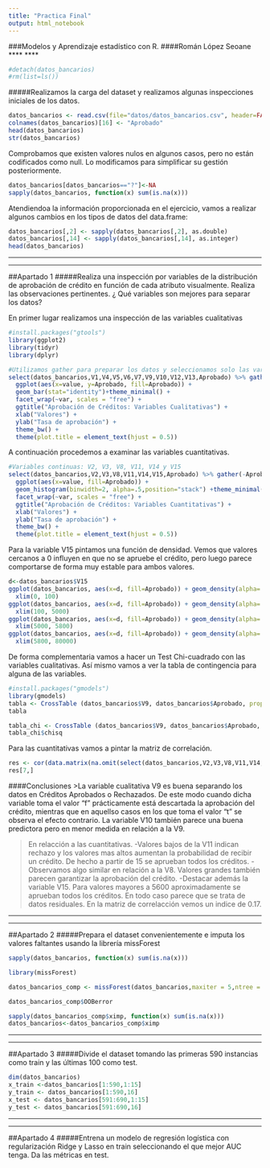 ```yaml
---
title: "Practica Final"
output: html_notebook
---
```

###Modelos y Aprendizaje estadístico con R.
####Román López Seoane
****
****
```r
#detach(datos_bancarios)
#rm(list=ls())
```

#####Realizamos la carga del dataset y realizamos algunas inspecciones iniciales de los datos.
```r
datos_bancarios <- read.csv(file="datos/datos_bancarios.csv", header=FALSE, sep=";")
colnames(datos_bancarios)[16] <- "Aprobado"
head(datos_bancarios)
str(datos_bancarios)
```

Comprobamos que existen valores nulos en algunos casos, pero no están codificados como null. Lo modificamos para simplificar su gestión posteriormente. 
```r
datos_bancarios[datos_bancarios=="?"]<-NA
sapply(datos_bancarios, function(x) sum(is.na(x)))
```

Atendiendoa la información proporcionada en el ejercicio, vamos a realizar algunos cambios en los tipos de datos del data.frame:
```r
datos_bancarios[,2] <- sapply(datos_bancarios[,2], as.double)
datos_bancarios[,14] <- sapply(datos_bancarios[,14], as.integer)
head(datos_bancarios)
```
****
****
##Apartado 1
#####Realiza una inspección por variables de la distribución de aprobación de crédito en función de cada atributo visualmente. Realiza las observaciones pertinentes. ¿ Qué variables son mejores para separar los datos?

En primer lugar realizamos una inspección de las variables cualitativas
```r
#install.packages("gtools")
library(ggplot2)
library(tidyr)
library(dplyr)

#Utilizamos gather para preparar los datos y seleccionamos solo las variables cualitativas:
select(datos_bancarios,V1,V4,V5,V6,V7,V9,V10,V12,V13,Aprobado) %>% gather(-Aprobado, key = "var", value = "value")  %>%
  ggplot(aes(x=value, y=Aprobado, fill=Aprobado)) +
  geom_bar(stat="identity")+theme_minimal() +
  facet_wrap(~var, scales = "free") +
  ggtitle("Aprobación de Créditos: Variables Cualitativas") +
  xlab("Valores") +
  ylab("Tasa de aprobación") +
  theme_bw() +
  theme(plot.title = element_text(hjust = 0.5)) 
```

A continuación procedemos a examinar las variables cuantitativas.
```r
#Variables continuas: V2, V3, V8, V11, V14 y V15
select(datos_bancarios,V2,V3,V8,V11,V14,V15,Aprobado) %>% gather(-Aprobado, key = "var", value = "value")  %>%
  ggplot(aes(x=value, fill=Aprobado)) +
  geom_histogram(binwidth=2, alpha=.5,position="stack") +theme_minimal() +
  facet_wrap(~var, scales = "free") +
  ggtitle("Aprobación de Créditos: Variables Cuantitativas") +
  xlab("Valores") +
  ylab("Tasa de aprobación") +
  theme_bw() +
  theme(plot.title = element_text(hjust = 0.5)) 
```

Para la variable V15 pintamos una función de densidad. Vemos que valores cercanos a 0 influyen en que no se apruebe el crédito, pero luego parece comportarse de forma muy estable para ambos valores.
```r
d<-datos_bancarios$V15
ggplot(datos_bancarios, aes(x=d, fill=Aprobado)) + geom_density(alpha=.3,position="stack") +
  xlim(0, 100)
ggplot(datos_bancarios, aes(x=d, fill=Aprobado)) + geom_density(alpha=.3,position="stack") +
  xlim(100, 5000)
ggplot(datos_bancarios, aes(x=d, fill=Aprobado)) + geom_density(alpha=.3,position="stack") +
  xlim(5000, 5800)
ggplot(datos_bancarios, aes(x=d, fill=Aprobado)) + geom_density(alpha=.3,position="stack") +
  xlim(5800, 80000)
```

De forma complementaria vamos a hacer un Test Chi-cuadrado con las variables cualitativas. Así mismo vamos a ver la tabla de contingencia para alguna de las variables.
```r
#install.packages("gmodels") 
library(gmodels) 
tabla <- CrossTable (datos_bancarios$V9, datos_bancarios$Aprobado, prop.chisq = FALSE)
tabla

```

```r
tabla_chi <- CrossTable (datos_bancarios$V9, datos_bancarios$Aprobado, chisq=TRUE, prop.chisq = TRUE)
tabla_chi$chisq
```

Para las cuantitativas vamos a pintar la matriz de correlación.
```r
res <- cor(data.matrix(na.omit(select(datos_bancarios,V2,V3,V8,V11,V14,V15,Aprobado))))
res[7,]
```

####Conclusiones
>La variable cualitativa V9 es buena separando los datos en Créditos Aprobados o Rechazados. De este modo cuando dicha variable toma el valor "f" prácticamente está descartada la aprobación del crédito, mientras que en aquellso casos en los que toma el valor "t" se observa el efecto contrario. 
La variable V10 también parece una buena predictora pero en menor medida en relación a la V9.

>En relacción a las cuantitativas. 
-Valores bajos de la V11 indican rechazo y los valores mas altos aumentan la probabilidad de recibir un crédito. De hecho a partir de 15 se aprueban todos los créditos. 
-Observamos algo similar en relación a la V8. Valores grandes también parecen garantizar la aprobación del crédito. 
-Destacar además la variable V15. Para valores mayores a 5600 aproximadamente se aprueban todos los créditos. En todo caso parece que se trata de datos residuales. En la matriz de correlacción vemos un indice de 0.17.

****
****
##Apartado 2
#####Prepara el dataset convenientemente e imputa los valores faltantes usando la librería missForest
```r
sapply(datos_bancarios, function(x) sum(is.na(x)))
```

```r
library(missForest)
```

```r
datos_bancarios_comp <- missForest(datos_bancarios,maxiter = 5,ntree = 500,variablewise = T)
```

```r
datos_bancarios_comp$OOBerror
```

```r
sapply(datos_bancarios_comp$ximp, function(x) sum(is.na(x)))
datos_bancarios<-datos_bancarios_comp$ximp
```

****
****
##Apartado 3
#####Divide el dataset tomando las primeras 590 instancias como train y las últimas 100 como test.
```r
dim(datos_bancarios)
x_train <-datos_bancarios[1:590,1:15]
y_train <- datos_bancarios[1:590,16]
x_test <- datos_bancarios[591:690,1:15]
y_test <- datos_bancarios[591:690,16]
```

****
****
##Apartado 4
#####Entrena un modelo de regresión logística con regularización Ridge y Lasso en train seleccionando el que mejor AUC tenga. Da las métricas en test.